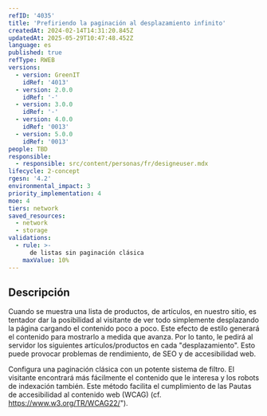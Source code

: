 ```yaml
---
refID: '4035'
title: 'Prefiriendo la paginación al desplazamiento infinito'
createdAt: 2024-02-14T14:31:20.845Z
updatedAt: 2025-05-29T10:47:48.452Z
language: es
published: true
refType: RWEB
versions:
  - version: GreenIT
    idRef: '4013'
  - version: 2.0.0
    idRef: '-'
  - version: 3.0.0
    idRef: '-'
  - version: 4.0.0
    idRef: '0013'
  - version: 5.0.0
    idRef: '0013'
people: TBD
responsible:
  - responsible: src/content/personas/fr/designeuser.mdx
lifecycle: 2-concept
rgesn: '4.2'
environmental_impact: 3
priority_implementation: 4
moe: 4
tiers: network
saved_resources:
  - network
  - storage
validations:
  - rule: >-
      de listas sin paginación clásica
    maxValue: 10%
---
```


## Descripción

Cuando se muestra una lista de productos, de artículos, en nuestro sitio, es tentador dar la posibilidad al visitante de ver todo simplemente desplazando la página cargando el contenido poco a poco.
Este efecto de estilo generará el contenido para mostrarlo a medida que avanza. Por lo tanto, le pedirá al servidor los siguientes artículos/productos en cada "desplazamiento". Esto puede provocar problemas de rendimiento, de SEO y de accesibilidad web.

Configura una paginación clásica con un potente sistema de filtro. El visitante encontrará más fácilmente el contenido que le interesa y los robots de indexación también.
Este método facilita el cumplimiento de las Pautas de accesibilidad al contenido web (WCAG) (cf. https://www.w3.org/TR/WCAG22/").


